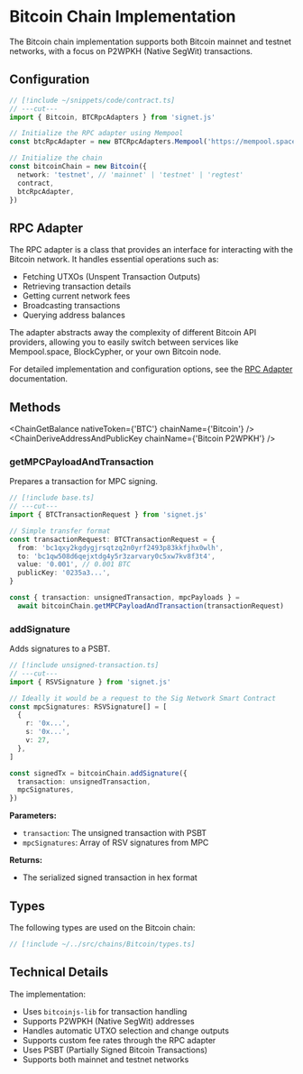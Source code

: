 
# Bitcoin Chain Implementation

The Bitcoin chain implementation supports both Bitcoin mainnet and testnet networks, with a focus on P2WPKH (Native SegWit) transactions.

## Configuration

```ts twoslash filename="base.ts"
// [!include ~/snippets/code/contract.ts]
// ---cut---
import { Bitcoin, BTCRpcAdapters } from 'signet.js'

// Initialize the RPC adapter using Mempool
const btcRpcAdapter = new BTCRpcAdapters.Mempool('https://mempool.space/api')

// Initialize the chain
const bitcoinChain = new Bitcoin({
  network: 'testnet', // 'mainnet' | 'testnet' | 'regtest'
  contract,
  btcRpcAdapter,
})
```

## RPC Adapter

The RPC adapter is a class that provides an interface for interacting with the Bitcoin network. It handles essential operations such as:

- Fetching UTXOs (Unspent Transaction Outputs)
- Retrieving transaction details
- Getting current network fees
- Broadcasting transactions
- Querying address balances

The adapter abstracts away the complexity of different Bitcoin API providers, allowing you to easily switch between services like Mempool.space, BlockCypher, or your own Bitcoin node.

For detailed implementation and configuration options, see the [RPC Adapter](/chains/bitcoin/btc-rpc-adapter) documentation.

## Methods

<ChainGetBalance nativeToken={'BTC'} chainName={'Bitcoin'} />
<ChainDeriveAddressAndPublicKey chainName={'Bitcoin P2WPKH'} />

### getMPCPayloadAndTransaction

Prepares a transaction for MPC signing.

```ts twoslash filename="unsigned-transaction.ts"
// [!include base.ts]
// ---cut---
import { BTCTransactionRequest } from 'signet.js'

// Simple transfer format
const transactionRequest: BTCTransactionRequest = {
  from: 'bc1qxy2kgdygjrsqtzq2n0yrf2493p83kkfjhx0wlh',
  to: 'bc1qw508d6qejxtdg4y5r3zarvary0c5xw7kv8f3t4',
  value: '0.001', // 0.001 BTC
  publicKey: '0235a3...',
}

const { transaction: unsignedTransaction, mpcPayloads } =
  await bitcoinChain.getMPCPayloadAndTransaction(transactionRequest)
```

### addSignature

Adds signatures to a PSBT.

```ts twoslash filename="add-signature.ts"
// [!include unsigned-transaction.ts]
// ---cut---
import { RSVSignature } from 'signet.js'

// Ideally it would be a request to the Sig Network Smart Contract
const mpcSignatures: RSVSignature[] = [
  {
    r: '0x...',
    s: '0x...',
    v: 27,
  },
]

const signedTx = bitcoinChain.addSignature({
  transaction: unsignedTransaction,
  mpcSignatures,
})
```

**Parameters:**

- `transaction`: The unsigned transaction with PSBT
- `mpcSignatures`: Array of RSV signatures from MPC

**Returns:**

- The serialized signed transaction in hex format

<ChainBroadcastTx />

## Types

The following types are used on the Bitcoin chain:

```ts twoslash
// [!include ~/../src/chains/Bitcoin/types.ts]
```

## Technical Details

The implementation:

- Uses `bitcoinjs-lib` for transaction handling
- Supports P2WPKH (Native SegWit) addresses
- Handles automatic UTXO selection and change outputs
- Supports custom fee rates through the RPC adapter
- Uses PSBT (Partially Signed Bitcoin Transactions)
- Supports both mainnet and testnet networks
